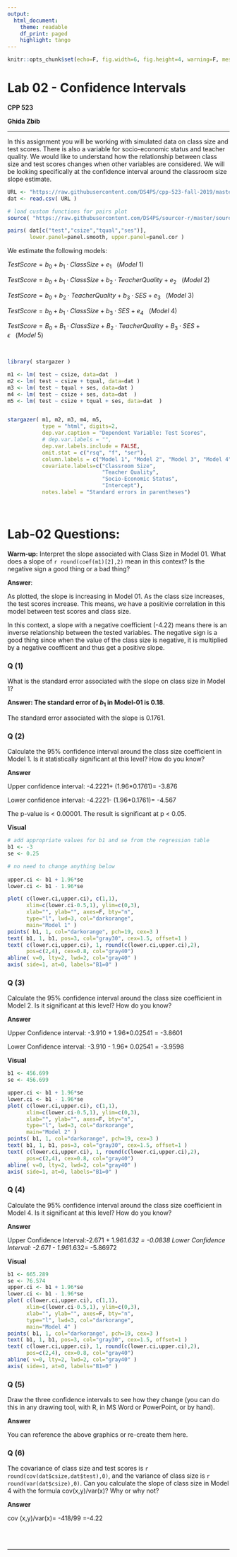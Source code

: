 ```yaml
---
output:
  html_document:
    theme: readable
    df_print: paged
    highlight: tango
---
```


```r
knitr::opts_chunk$set(echo=F, fig.width=6, fig.height=4, warning=F, message=F )
```

# Lab 02 - Confidence Intervals

**CPP 523**

**Ghida Zbib**

---------------
 
In this assignment you will be working with simulated data on class size and test scores.  There is also a variable for socio-economic status and teacher quality.  We would like to understand how the relationship between class size and test scores changes when other variables are considered.  We will be looking specifically at the confidence interval around the classroom size slope estimate.


```r
URL <- "https://raw.githubusercontent.com/DS4PS/cpp-523-fall-2019/master/labs/class-size-seed-1234.csv"
dat <- read.csv( URL )
```



```r
# load custom functions for pairs plot
source( "https://raw.githubusercontent.com/DS4PS/sourcer-r/master/sourcer.R" )

pairs( dat[c("test","csize","tqual","ses")], 
       lower.panel=panel.smooth, upper.panel=panel.cor )
```



We estimate the following models:

$TestScore = b_0 + b_1 \cdot ClassSize + e_1 \ \ \ (Model \ 1)$

$TestScore = b_0 + b_1 \cdot ClassSize + b_2 \cdot TeacherQuality + e_2  \ \ \ (Model \ 2)$


$TestScore = b_0 + b_2 \cdot TeacherQuality + b_3 \cdot SES + e_3  \ \ \ (Model \ 3)$

$TestScore = b_0 + b_1 \cdot ClassSize + b_3 \cdot SES + e_4  \ \ \ (Model \ 4)$

$TestScore = B_0 + B_1 \cdot ClassSize + B_2 \cdot TeacherQuality + B_3 \cdot SES + \epsilon  \ \ \ (Model \ 5)$


<br>



```r

library( stargazer )

m1 <- lm( test ~ csize, data=dat  ) 
m2 <- lm( test ~ csize + tqual, data=dat )
m3 <- lm( test ~ tqual + ses, data=dat ) 
m4 <- lm( test ~ csize + ses, data=dat  )
m5 <- lm( test ~ csize + tqual + ses, data=dat  )


stargazer( m1, m2, m3, m4, m5, 
           type = "html", digits=2,
           dep.var.caption = "Dependent Variable: Test Scores",
           # dep.var.labels = "",
           dep.var.labels.include = FALSE,
           omit.stat = c("rsq", "f", "ser"),
           column.labels = c("Model 1", "Model 2", "Model 3", "Model 4", "Model 5"),
           covariate.labels=c("Classroom Size",
                              "Teacher Quality",
                              "Socio-Economic Status",
                              "Intercept"),
           notes.label = "Standard errors in parentheses")
```

<br>





# Lab-02 Questions:

**Warm-up:** Interpret the slope associated with Class Size in Model 01. What does a slope of `r round(coef(m1)[2],2)` mean in this context? Is the negative sign a good thing or a bad thing?  

**Answer**: 


As plotted, the slope is increasing in Model 01. As the class size increases, the test scores increase. This means, we have a positivie correlation in this model between test scores and class size. 

In this context, a slope with a negative coefficient (-4.22) means there is an inverse relationship between the tested variables. The negative sign is a good thing since when the value of the class size is negative, it is multiplied by a negative coefficent and thus get a positive slope.



### Q (1)	

What is the standard error associated with the slope on class size in Model 1?


**Answer: The standard error of $b_1$ in Model-01 is 0.18**.



The standard error associated with the slope is 0.1761.


### Q (2)	

Calculate the 95% confidence interval around the class size coefficient in Model 1.  Is it statistically significant at this level?  How do you know?

**Answer**


Upper confidence interval: -4.2221+ (1.96*0.1761)= -3.876

Lower confidence interval: -4.2221- (1.96*0.1761)= -4.567


The p-value is < 0.00001.
The result is significant at p < 0.05.



**Visual**

```r
# add appropriate values for b1 and se from the regression table
b1 <- -3
se <- 0.25

# no need to change anything below
  
upper.ci <- b1 + 1.96*se 
lower.ci <- b1 - 1.96*se

plot( c(lower.ci,upper.ci), c(1,1), 
      xlim=c(lower.ci-0.5,1), ylim=c(0,3),
      xlab="", ylab="", axes=F, bty="n",
      type="l", lwd=3, col="darkorange", 
      main="Model 1" )
points( b1, 1, col="darkorange", pch=19, cex=3 )
text( b1, 1, b1, pos=3, col="gray30", cex=1.5, offset=1 )
text( c(lower.ci,upper.ci), 1, round(c(lower.ci,upper.ci),2), 
      pos=c(2,4), cex=0.8, col="gray40")
abline( v=0, lty=2, lwd=2, col="gray40" )
axis( side=1, at=0, labels="B1=0" )
```







### Q (3)	

Calculate the 95% confidence interval around the class size coefficient in Model 2.   Is it significant at this level? How do you know?

**Answer**

Upper Confidence interval: -3.910 + 1.96*0.02541 = -3.8601 

Lower Confidence interval: -3.910 - 1.96* 0.02541 = -3.9598




**Visual**

```r
b1 <- 456.699
se <- 456.699

upper.ci <- b1 + 1.96*se 
lower.ci <- b1 - 1.96*se
plot( c(lower.ci,upper.ci), c(1,1), 
      xlim=c(lower.ci-0.5,1), ylim=c(0,3),
      xlab="", ylab="", axes=F, bty="n",
      type="l", lwd=3, col="darkorange", 
      main="Model 2" )
points( b1, 1, col="darkorange", pch=19, cex=3 )
text( b1, 1, b1, pos=3, col="gray30", cex=1.5, offset=1 )
text( c(lower.ci,upper.ci), 1, round(c(lower.ci,upper.ci),2), 
      pos=c(2,4), cex=0.8, col="gray40")
abline( v=0, lty=2, lwd=2, col="gray40" )
axis( side=1, at=0, labels="B1=0" )
```







### Q (4)	

Calculate the 95% confidence interval around the class size coefficient in Model 4.  Is it significant at this level? How do you know?


**Answer**

Upper Confidence Interval:-2.671 + 1.96*1.632 = -0.0838
Lower Confidence Interval: -2.671 - 1.96*1.632= -5.86972



**Visual**

```r
b1 <- 665.289
se <- 76.574
upper.ci <- b1 + 1.96*se 
lower.ci <- b1 - 1.96*se
plot( c(lower.ci,upper.ci), c(1,1), 
      xlim=c(lower.ci-0.5,1), ylim=c(0,3),
      xlab="", ylab="", axes=F, bty="n",
      type="l", lwd=3, col="darkorange", 
      main="Model 4" )
points( b1, 1, col="darkorange", pch=19, cex=3 )
text( b1, 1, b1, pos=3, col="gray30", cex=1.5, offset=1 )
text( c(lower.ci,upper.ci), 1, round(c(lower.ci,upper.ci),2), 
      pos=c(2,4), cex=0.8, col="gray40")
abline( v=0, lty=2, lwd=2, col="gray40" )
axis( side=1, at=0, labels="B1=0" )
```







### Q (5)	

Draw the three confidence intervals to see how they change (you can do this in any drawing tool, with R, in MS Word or PowerPoint, or by hand).

**Answer**

You can reference the above graphics or re-create them here. 








### Q (6)	

The covariance of class size and test scores is `r round(cov(dat$csize,dat$test),0)`, and the variance of class size is `r round(var(dat$csize),0)`.  Can you calculate the slope of class size in Model 4 with the formula cov(x,y)/var(x)?  Why or why not?

**Answer**


cov (x,y)/var(x)= -418/99 =-4.22











<br>
<br>

---

<br>
<br>







